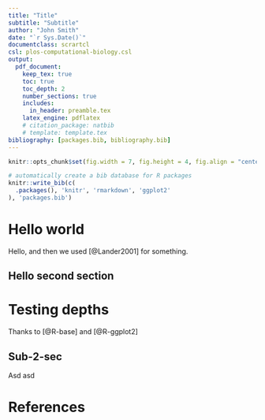 ```yaml
---
title: "Title"
subtitle: "Subtitle"
author: "John Smith"
date: "`r Sys.Date()`"
documentclass: scrartcl
csl: plos-computational-biology.csl
output:
  pdf_document:
    keep_tex: true
    toc: true
    toc_depth: 2
    number_sections: true
    includes:
      in_header: preamble.tex
    latex_engine: pdflatex
    # citation_package: natbib
    # template: template.tex
bibliography: [packages.bib, bibliography.bib]
---
```


```r
knitr::opts_chunk$set(fig.width = 7, fig.height = 4, fig.align = "center", out.width = '80%')
```

```r
# automatically create a bib database for R packages
knitr::write_bib(c(
  .packages(), 'knitr', 'rmarkdown', 'ggplot2'
), 'packages.bib')
```

# Hello world

Hello, and then we used [@Lander2001] for something.

## Hello second section

# Testing depths

Thanks to [@R-base] and [@R-ggplot2]

## Sub-2-sec

Asd asd

# References {-}

